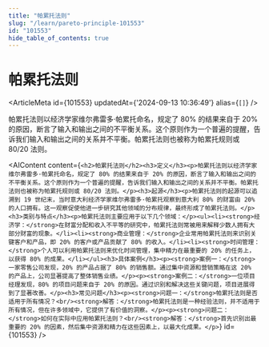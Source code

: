 ```yaml
---
title: "帕累托法则"
slug: "/learn/pareto-principle-101553"
id: "101553"
hide_table_of_contents: true
---
```



# 帕累托法则

<ArticleMeta id={101553} updatedAt={'2024-09-13 10:36:49'} alias={`[]`} />
<div className='border-solid border-b border-t-0 my-4 border-[var(--ifm-color-gray-300)]' />

帕累托法则以经济学家维尔弗雷多·帕累托命名，规定了 80% 的结果来自于 20% 的原因，断言了输入和输出之间的不平衡关系。这个原则作为一个普遍的提醒，告诉我们输入和输出之间的关系并不平衡。帕累托法则也被称为帕累托规则或 80/20 法则。

<AIContent content={`<h2>帕累托法则</h2><h3>定义</h3><p>帕累托法则以经济学家维尔弗雷多·帕累托命名，规定了 80% 的结果来自于 20% 的原因，断言了输入和输出之间的不平衡关系。这个原则作为一个普遍的提醒，告诉我们输入和输出之间的关系并不平衡。帕累托法则也被称为帕累托规则或 80/20 法则。</p><h3>起源</h3><p>帕累托法则的起源可以追溯到 19 世纪末，当时意大利经济学家维尔弗雷多·帕累托观察到意大利 80% 的财富由 20% 的人口拥有。这一观察促使他进一步研究其他领域的分布规律，最终形成了帕累托法则。</p><h3>类别与特点</h3><p>帕累托法则主要应用于以下几个领域：</p><ul><li><strong>经济学：</strong>在财富分配和收入不平等的研究中，帕累托法则常被用来解释少数人拥有大部分财富的现象。</li><li><strong>商业管理：</strong>企业常用帕累托法则来识别关键客户和产品，即 20% 的客户或产品贡献了 80% 的收入。</li><li><strong>时间管理：</strong>个人可以利用帕累托法则来优化时间管理，集中精力在最重要的 20% 的任务上，以获得 80% 的成果。</li></ul><h3>具体案例</h3><p><strong>案例一：</strong>一家零售公司发现，20% 的产品占据了 80% 的销售额。通过集中资源和营销策略在这 20% 的产品上，公司显著提高了整体销售业绩。</p><p><strong>案例二：</strong>一位项目经理发现，80% 的项目问题来自于 20% 的原因。通过识别和解决这些关键问题，项目进展得到了显著改善。</p><h3>常见问题</h3><p><strong>问题一：</strong>帕累托法则是否适用于所有情况？<br/><strong>解答：</strong>帕累托法则是一种经验法则，并不适用于所有情况，但在许多领域中，它提供了有价值的洞察。</p><p><strong>问题二：</strong>如何在实际中应用帕累托法则？<br/><strong>解答：</strong>首先识别出最重要的 20% 的因素，然后集中资源和精力在这些因素上，以最大化成果。</p>`} id={101553} />

